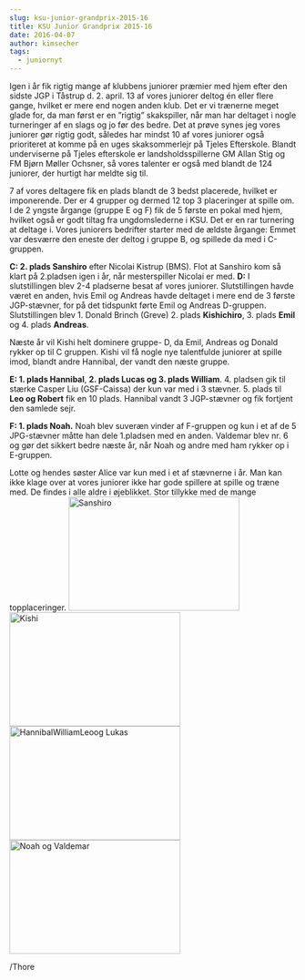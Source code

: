```yaml
---
slug: ksu-junior-grandprix-2015-16
title: KSU Junior Grandprix 2015-16
date: 2016-04-07
author: kimsecher
tags:
  - juniornyt
---
```

Igen i år fik rigtig mange af klubbens juniorer præmier med hjem efter den sidste JGP i Tåstrup d. 2. april.
13 af vores juniorer deltog én eller flere gange, hvilket er mere end nogen anden klub.
Det er vi trænerne meget glade for, da man først er en ”rigtig” skakspiller, når man har deltaget i nogle turneringer af en slags og jo før des bedre.
Det at prøve synes jeg vores juniorer gør rigtig godt, således har mindst 10 af vores juniorer også prioriteret at komme på en uges skaksommerlejr på Tjeles Efterskole.
Blandt underviserne på Tjeles efterskole er landsholdsspillerne GM Allan Stig og FM Bjørn Møller Ochsner, så vores talenter er også med blandt de 124 juniorer, der hurtigt har meldte sig til.

7 af vores deltagere fik en plads blandt de 3 bedst placerede, hvilket er imponerende. Der er 4 grupper og dermed 12 top 3 placeringer at spille om.
I de 2 yngste årgange (gruppe E og F) fik de 5 første en pokal med hjem, hvilket også er godt tiltag fra ungdomslederne i KSU. Det er en rar turnering at deltage i.
Vores juniorers bedrifter starter med de ældste årgange:
Emmet var desværre den eneste der deltog i gruppe B, og spillede da med i C-gruppen.

<strong>C: 2. plads Sanshiro</strong> efter Nicolai Kistrup (BMS). Flot at Sanshiro kom så klart på 2.pladsen igen i år, når mesterspiller Nicolai er med.
<strong>D:</strong> I slutstillingen blev 2-4 pladserne besat af vores juniorer. Slutstillingen havde været en anden, hvis Emil og Andreas havde deltaget i mere end de 3 første JGP-stævner, for på det tidspunkt førte Emil og Andreas D-gruppen.
Slutstillingen blev 1. Donald Brinch (Greve) 2. plads <strong>Kishichiro</strong>, 3. plads <strong>Emil</strong> og 4. plads <strong>Andreas</strong>.

Næste år vil Kishi helt dominere gruppe- D, da Emil, Andreas og Donald rykker op til C gruppen.
Kishi vil få nogle nye talentfulde juniorer at spille imod, blandt andre Hannibal, der vandt den næste gruppe.

<strong>E: 1. plads Hannibal</strong>, <strong>2. plads Lucas og 3. plads William</strong>. 4. pladsen gik til stærke Casper Liu (GSF-Caissa) der kun var med i 3 stævner.
5. plads til <strong>Leo og Robert</strong> fik en 10 plads. Hannibal vandt 3 JGP-stævner og fik fortjent den samlede sejr.

<strong>F: 1. plads Noah.</strong> Noah blev suveræn vinder af F-gruppen og kun i et af de 5 JPG-stævner måtte han dele 1.pladsen med en anden.
Valdemar blev nr. 6 og gør det sikkert bedre næste år, når Noah og andre med ham rykker op i E-gruppen.

Lotte og hendes søster Alice var kun med i et af stævnerne i år. Man kan ikke klage over at vores juniorer ikke har gode spillere at spille og træne med.
De findes i alle aldre i øjeblikket. Stor tillykke med de mange topplaceringer.
<img className="alignnone size-medium wp-image-2346" src="https://nbskak.dk/wp-content/uploads/2016/04/Sanshiro-300x200.jpg" alt="Sanshiro" width="300" height="200" /><img className="alignnone size-medium wp-image-2347" src="https://nbskak.dk/wp-content/uploads/2016/04/Kishi-300x200.jpg" alt="Kishi" width="300" height="200" /><img className="alignnone size-medium wp-image-2348" src="https://nbskak.dk/wp-content/uploads/2016/04/HannibalWilliamLeoog-Lukas-300x200.jpg" alt="HannibalWilliamLeoog Lukas" width="300" height="200" /><img className="alignnone size-medium wp-image-2349" src="https://nbskak.dk/wp-content/uploads/2016/04/Noah-og-Valdemar-300x200.jpg" alt="Noah og Valdemar" width="300" height="200" />

/Thore
